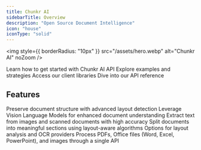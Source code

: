 ```yaml
---
title: Chunkr AI
sidebarTitle: Overview
description: "Open Source Document Intelligence"
icon: "house"
iconType: "solid"
---
```


<img style={{ borderRadius: "10px" }} src="/assets/hero.webp" alt="Chunkr AI" noZoom />

<CardGroup cols={2}>
  <Card title="Quickstart" icon="book" iconType="solid" href="/docs/get-started/quickstart">
    Learn how to get started with Chunkr AI API
  </Card>
  <Card title="Use Cases" icon="lightbulb" iconType="solid" href="/docs/get-started/use-cases">
    Explore examples and strategies
  </Card>
  <Card title="SDKs" icon="code" iconType="solid" href="/docs/get-started/sdks">
    Access our client libraries
  </Card>
  <Card title="API Reference" icon="code-branch" iconType="solid" href="/api-references/task/create-task">
    Dive into our API reference
  </Card>
</CardGroup>

## Features

<CardGroup cols={2}>
  <Card title="Layout analysis" href="/docs/get-started/sdks" horizontal={true}>
    Preserve document structure with advanced layout detection
  </Card>
  <Card title="Segment processing" href="/api-references/task/create-task" horizontal={true}>
    Leverage Vision Language Models for enhanced document understanding
  </Card>
  <Card title="OCR" href="/api-references/task/create-task" horizontal={true}>
    Extract text from images and scanned documents with high accuracy
  </Card>
  <Card title="Intelligent chunking" href="/docs/get-started/use-cases" horizontal={true}>
    Split documents into meaningful sections using layout-aware algorithms
  </Card>
  <Card title="Pipelines" horizontal={true}>
    Options for layout analysis and OCR providers
  </Card>
  <Card title="Multiple content types" href="/docs/get-started/quickstart" horizontal={true}>
    Process PDFs, Office files (Word, Excel, PowerPoint), and images through a single API
  </Card>
</CardGroup>

